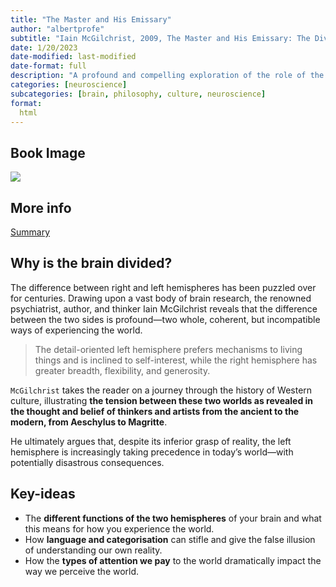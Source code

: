 ```yaml
---
title: "The Master and His Emissary"
author: "albertprofe"
subtitle: "Iain McGilchrist, 2009, The Master and His Emissary: The Divided Brain and the Making of the Western World"
date: 1/20/2023
date-modified: last-modified
date-format: full
description: "A profound and compelling exploration of the role of the brain in shaping our civilization. Iain McGilchrist argues that the split between the two hemispheres of the brain has led to a host of cultural and philosophical issues, and offers a compelling vision for how we might heal this divide."
categories: [neuroscience]
subcategories: [brain, philosophy, culture, neuroscience]
format:
  html
---
```


## Book Image

![](/books/themasterandhisemissary.jpg)

## More info

[Summary](https://wisewords.blog/book-summaries/master-his-emissary-book-summary/){.external}

## Why is the brain divided?

The difference between right and left hemispheres has been puzzled over for centuries. Drawing upon a vast body of brain research, the renowned psychiatrist, author, and thinker Iain McGilchrist reveals that the difference between the two sides is profound―two whole, coherent, but incompatible ways of experiencing the world.

> The detail-oriented left hemisphere prefers mechanisms to living things and is inclined to self-interest, while the right hemisphere has greater breadth, flexibility, and generosity.

`McGilchrist` takes the reader on a journey through the history of Western culture, illustrating **the tension between these two worlds as revealed in the thought and belief of thinkers and artists from the ancient to the modern, from Aeschylus to Magritte**.

He ultimately argues that, despite its inferior grasp of reality, the left hemisphere is increasingly taking precedence in today’s world―with potentially disastrous consequences.

## Key-ideas

- The **different functions of the two hemispheres** of your brain and what this means for how you experience the world.
- How **language and categorisation** can stifle and give the false illusion of understanding our own reality.
- How the **types of attention we pay** to the world dramatically impact the way we perceive the world.